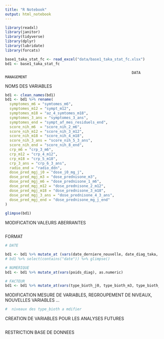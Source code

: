```yaml
---
title: "R Notebook"
output: html_notebook
---
```


```r
library(readxl)
library(janitor)
library(tidyverse)
library(dplyr)
library(lubridate)
library(forcats)

base1_taka_stat_fc <- read_excel("data/base1_taka_stat_fc.xlsx")
bd1 <- base1_taka_stat_fc 

```

 

                                                              DATA MANAGEMENT
NOMS DES VARIABLES
```r
bd1 <- clean_names(bd1)
bd1 <- bd1 %>% rename(
  symptomes_m6 = "symtomes_m6",
  symptomes_m12 = "sympt_m12",
  symptomes_m18 = "az_4_symtomes_m18",
  symptomes_3_ans = "symptomes_3_ans",
  symptomes_end = "sympt_af_mes_residuels_end",
  score_nih_m6  = "score_nih_2_m6",
  score_nih_m12 = "score_nih_3_m12",
  score_nih_m18 = "score_nih_4_m18",
  score_nih_3_ans = "score_nih_5_3_ans",
  score_nih_end = "score_nih_8_end",
  crp_m6 = "crp_3_m6",
  crp_m12 = "crp_4_m12",
  crp_m18 = "crp_5_m18",
  crp_3_ans = "crp_6_3_ans",
  radio_end = "radio_ddn",
  dose_pred_mgj_j0 = "dose_j0_mg_j",
  dose_pred_mgj_m3 = "dose_prednisone_m3",
  dose_pred_mgj_m6 = "dose_prednisone_1_m6",
  dose_pred_mgj_m12 = "dose_prednisone_2_m12",
  dose_pred_mgj_m18 = "dose_prednisone_3_m18",
  dose_pred_mgj_3_ans = "dose_prednisone_4_3_ans",
  dose_pred_mgj_end = "dose_prednisone_mg_j_end"
)
  
glimpse(bd1)
```

MODIFICATION VALEURS ABERRANTES
```r

```

FORMAT
```r
# DATE

bd1 <- bd1 %>% mutate_at (vars(date_derniere_nouvelle, date_diag_taka, date_j0, date_fin_ligne_therapeutique, date_geste1, date_geste2, date_geste3, date_geste_4, date_geste_5, date_geste_6, date_1_rechute_1, date_2_rechute_2, date_3_rechute_2, date_complication_na_1, date_complication_na_2, date_derniere_nouvelle_1, ddn ), ymd)
# bd1 %>% select(contains("date")) %>% glimpse()

# NUMERIQUE
bd1 <- bd1 %>% mutate_at(vars(poids_diag), as.numeric)

# FACTEUR
bd1 <- bd1 %>% mutate_at(vars(type_bioth_j0, type_bioth_m3, type_bioth_m6, type_bioth_m12, type_bioth_m18, type_bioth_3_ans, type_bioth_end), as.factor)
```

MODIFICATION MESURE DE VARIABLES, REGROUPEMENT DE NIVEAUX, NOUVELLES VARIABLES ...
```r
#  niveaux des type_bioth a mdifier
```

CREATION DE VARIABLES POUR LES ANALYSES FUTURES
```r

```

RESTRICTION BASE DE DONNEES
```r

```
